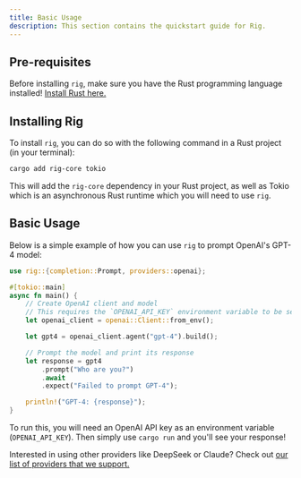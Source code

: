 ```yaml
---
title: Basic Usage
description: This section contains the quickstart guide for Rig.
---
```

## Pre-requisites
Before installing `rig`, make sure you have the Rust programming language installed! [Install Rust here.](https://www.rust-lang.org/tools/install)

## Installing Rig
To install `rig`, you can do so with the following command in a Rust project (in your terminal):

```bash
cargo add rig-core tokio
```

This will add the `rig-core` dependency in your Rust project, as well as Tokio which is an asynchronous Rust runtime which you will need to use `rig`.

## Basic Usage
Below is a simple example of how you can use `rig` to prompt OpenAI's GPT-4 model:

```rust
use rig::{completion::Prompt, providers::openai};

#[tokio::main]
async fn main() {
    // Create OpenAI client and model
    // This requires the `OPENAI_API_KEY` environment variable to be set.
    let openai_client = openai::Client::from_env();

    let gpt4 = openai_client.agent("gpt-4").build();

    // Prompt the model and print its response
    let response = gpt4
        .prompt("Who are you?")
        .await
        .expect("Failed to prompt GPT-4");

    println!("GPT-4: {response}");
}
```

To run this, you will need an OpenAI API key as an environment variable (`OPENAI_API_KEY`). Then simply use `cargo run` and you'll see your response!

Interested in using other providers like DeepSeek or Claude? Check out [our list of providers that we support.](/docs/integrations/model_providers)
